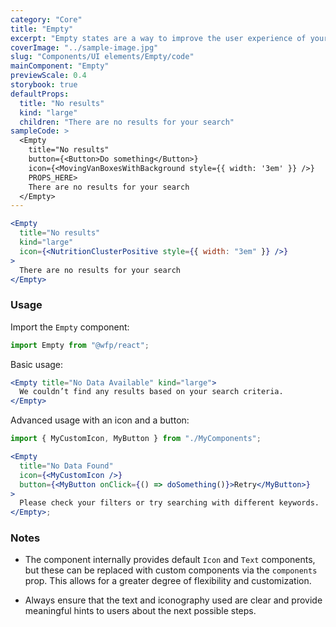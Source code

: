```yaml
---
category: "Core"
title: "Empty"
excerpt: "Empty states are a way to improve the user experience of your product, from onboarding to encouraging users to interact with your app."
coverImage: "../sample-image.jpg"
slug: "Components/UI elements/Empty/code"
mainComponent: "Empty"
previewScale: 0.4
storybook: true
defaultProps:
  title: "No results"
  kind: "large"
  children: "There are no results for your search"
sampleCode: >
  <Empty
    title="No results"
    button={<Button>Do something</Button>}
    icon={<MovingVanBoxesWithBackground style={{ width: '3em' }} />} 
    PROPS_HERE>
    There are no results for your search
  </Empty>
---
```


```jsx live
<Empty
  title="No results"
  kind="large"
  icon={<NutritionClusterPositive style={{ width: "3em" }} />}
>
  There are no results for your search
</Empty>
```

### Usage

Import the `Empty` component:

```jsx
import Empty from "@wfp/react";
```

Basic usage:

```jsx
<Empty title="No Data Available" kind="large">
  We couldn’t find any results based on your search criteria.
</Empty>
```

Advanced usage with an icon and a button:

```jsx
import { MyCustomIcon, MyButton } from "./MyComponents";

<Empty
  title="No Data Found"
  icon={<MyCustomIcon />}
  button={<MyButton onClick={() => doSomething()}>Retry</MyButton>}
>
  Please check your filters or try searching with different keywords.
</Empty>;
```

### Notes

- The component internally provides default `Icon` and `Text` components, but these can be replaced with custom components via the `components` prop. This allows for a greater degree of flexibility and customization.

- Always ensure that the text and iconography used are clear and provide meaningful hints to users about the next possible steps.
